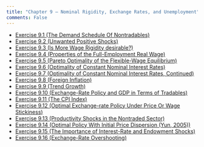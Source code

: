 ```yaml
---
title: "Chapter 9 – Nominal Rigidity, Exchange Rates, and Unemployment"
comments: False
---
```


- [Exercise 9.1 (The Demand Schedule Of Nontradables)](9_1.qmd)
- [Exercise 9.2 (Unwanted Positive Shocks)](9_2.qmd)
- [Exercise 9.3 (Is More Wage Rigidity desirable?)](9_3.qmd)
- [Exercise 9.4 (Properties of the Full-Employment Real Wage)](9_4.qmd)
- [Exercise 9.5 (Pareto Optimality of the Flexible-Wage Equilibrium)](9_5.qmd)
- [Exercise 9.6 (Optimality of Constant Nominal Interest Rates)](9_6.qmd)
- [Exercise 9.7 (Optimality of Constant Nominal Interest Rates, Continued)](9_7.qmd)
- [Exercise 9.8 (Foreign Inflation)](9_8.qmd)
- [Exercise 9.9 (Trend Growth)](9_9.qmd)
- [Exercise 9.10 (Exchange-Rate Policy and GDP in Terms of Tradables)](9_10.qmd)
- [Exercise 9.11 (The CPI Index)](9_11.qmd)
- [Exercise 9.12 (Optimal Exchange-rate Policy Under Price Or Wage Stickiness)](9_12.qmd)
- [Exercise 9.13 (Productivity Shocks in the Nontraded Sector)](9_13.qmd)
- [Exercise 9.14 (Optimal Policy With Initial Price Dispersion (Yun, 2005))](9_14.qmd)
- [Exercise 9.15 (The Importance of Interest-Rate and Endowment Shocks)](9_15.qmd)
- [Exercise 9.16 (Exchange-Rate Overshooting)](9_16.qmd)

